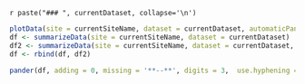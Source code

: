 
`r paste("### ", currentDataset, collapse='\n')`

```r
plotData(site = currentSiteName, dataset = currentDataset, automaticPanels = T)
df <- summarizeData(site = currentSiteName, dataset = currentDataset)
df2 <- summarizeData(site = currentSiteName, dataset = currentDataset, by="total")
df <- rbind(df, df2)
``` 


 
```r
pander(df, adding = 0, missing = '**--**', digits = 3,  use.hyphening = TRUE,  split.cells = 3, split.tables = 200,  caption = tableCaption(paste("Summary of ", currentDataset, " for ", currentSiteName,". Note: Average of the annual sum of the variables p_mm and rad_Jcm2day. Rest of variables, average of the annual mean values.", sep="")))
``` 
